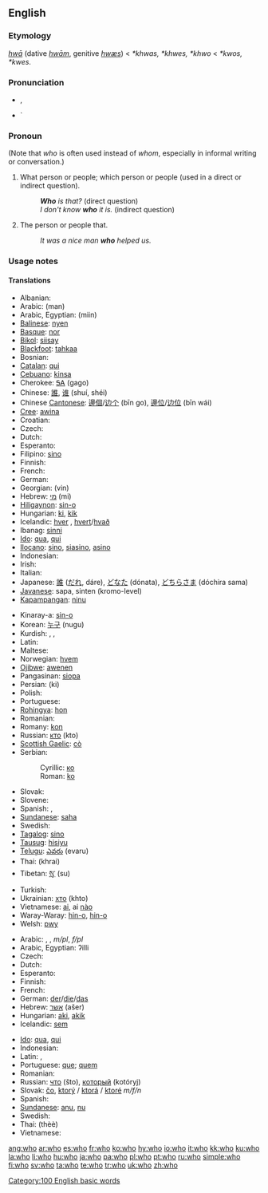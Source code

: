 {{wikipedia}}
==English==

{{rank|me|an|we|43|who|said|would|been}}

===Etymology===
{{OE.}} ''[[hwa|hwā]]'' (dative ''[[hwam|hwām]]'', genitive ''[[hwæs]]'') < {{PG.}} ''*khwas, *khwes, *khwo'' < {{PIE.}} ''*kwos, *kwes''.

===Pronunciation===
* {{IPA|/huː/}}, {{SAMPA|/hu:/}}
* {{audio|en-us-who.ogg|Audio (US)}}`
*: {{rhymes|uː}}

===Pronoun===
{{wikipedia|Who (pronoun)}}
{{en-pron|desc=singular or plural, nominative case|possessive|whose|objective case|whom}}

(Note that ''who'' is often used instead of ''whom'', especially in informal writing or conversation.)

# {{context|interrogative pronoun}} What person or people; which person or people (used in a direct or indirect question).
#: '''''Who''' is that?'' (direct question)
#: ''I don't know '''who''' it is.'' (indirect question)
# {{context|relative pronoun}} The person or people that.
#: ''It was a nice man '''who''' helped us.''

===Usage notes===
{{who vs. whom}}

====Translations====
{{rfc-level|Translations at L4+ not in L3 POS section}}
{{trans-top|who? (interrogative pronoun)}}
* Albanian: {{t-|sq|kush|xs=Albanian}}
* Arabic: {{ARchar|[[من|مَنْ]]}} (man)
* Arabic, Egyptian: {{ARchar|[[مين]]}} (miin)
* [[Balinese]]: [[nyen]]
* [[Basque]]: [[nor]]
* [[Bikol]]: [[siisay]]
* [[Blackfoot]]: [[tahkaa]]
* Bosnian: {{t-|bs|ko}}
* [[Catalan]]: [[qui]]
* [[Cebuano]]: [[kinsa]]
* Cherokee: [[ᎦᎪ]] (gago)
* Chinese: [[誰]], [[谁]] (shuí, shéi)
* Chinese [[Cantonese]]: [[邊個]]/[[边个]] (bīn go), [[邊位]]/[[边位]] (bīn wái)
* [[Cree]]: [[awina]]
* Croatian: {{t-|hr|tko}}
* Czech: {{t+|cs|kdo}}
* Dutch: {{t+|nl|wie}}
* Esperanto: {{t+|eo|kiu|xs=Esperanto}}
* Filipino: [[sino]]
* Finnish: {{t+|fi|kuka}}
* French: {{t+|fr|qui}}
* German: {{t+|de|wer}}
* Georgian: {{t-|ka|ვინ}} (vin)
* Hebrew: [[מי]] (mi)
* [[Hiligaynon]]: [[sin-o]]
* Hungarian: [[ki]], [[kik]] {{p}}
* Icelandic: [[hver]] {{m|f}}, [[hvert]]/[[hvað]] {{n}}
* Ibanag: [[sinni]]
* [[Ido]]: [[qua]], [[qui]] {{p}}
* [[Ilocano]]: [[sino]], [[siasino]], [[asino]]
* Indonesian: {{t-|id|siapa|xs=Indonesian}}
* Irish: {{t-|ga|cé|xs=Irish}}
* Italian: {{t+|it|chi}}
* Japanese: [[誰]] ([[だれ]], dáre), [[どなた]] (dónata), [[どちらさま]] (dóchira sama)
* [[Javanese]]: sapa, sinten (kromo-level)
* [[Kapampangan]]: [[ninu]]
{{trans-mid}}
* Kinaray-a: [[sin-o]]
* Korean: [[누구]] (nugu)
* Kurdish: {{t+|ku|kî}}, {{t+|ku|kê}}, {{t+|ku|کێ|sc=KUchar}}
* Latin: {{t+|la|quis|m|f}}
* Maltese: {{t-|mt|li|xs=Maltese}}
* Norwegian: [[hvem]]
* [[Ojibwe]]: [[awenen]]
* Pangasinan: [[siopa]]
* Persian: {{FAchar|[[کی]]}} (ki)
* Polish: {{t+|pl|kto}}
* Portuguese: {{t+|pt|quem}}
* [[Rohingya]]: [[hon]]
* Romanian: {{t-|ro|cine}}
* Romany: [[kon]]
* Russian: [[кто]] (kto)
* [[Scottish Gaelic]]: [[cò]]
* Serbian:
*: Cyrillic: [[ко#Serbian|ко]]
*: Roman: [[ko#Serbian|ko]]
* Slovak: {{t-|sk|kto}}
* Slovene: {{t+|sl|kdo}}
* Spanish: {{t+|es|quién}}, {{t-|es|quiénes|p}}
* [[Sundanese]]: [[saha]]
* Swedish: {{t+|sv|vem}}
* [[Tagalog]]: [[sino]]
* [[Tausug]]: [[hisiyu]]
* [[Telugu]]: [[ఎవరు]] (evaru)
* Thai: {{THchar|[[ใคร]]}} (khrai)
* Tibetan: [[སུ་]] (su)
* Turkish: {{t+|tr|kim}}
* Ukrainian: [[хто]] (khto)
* Vietnamese: [[ai]], ai [[nào]]
* Waray-Waray: [[hin-o]], [[hin-o]]
* Welsh: [[pwy]]
{{trans-bottom}}

{{trans-top|who (relative pronoun)}}
* Arabic: {{ARchar|[[الذي|اَلّذِي]]}} {{unicode|(allaðíː)}} {{m}}, {{ARchar|[[التي|اَلّتِي]]}} {{unicode|(allatíː)}} {{f}}, {{ARchar|[[الذين|اَلّذِينَ]]}} {{unicode|(allaðíːna)}} ''m/pl'', {{ARchar|[[اللواتي|اَلّلوَاتِي]]}} {{unicode|(allawáːti)}} ''f/pl''
* Arabic, Egyptian: ʔilli
* Czech: {{t+|cs|který}}
* Dutch: {{t+|nl|die}}
* Esperanto: {{t+|eo|kiu|xs=Esperanto}}
* Finnish: {{t+|fi|joka}}
* French: {{t+|fr|qui}}
* German: [[der]]/[[die]]/[[das]]
* Hebrew: [[אשר]] (ašer)
* Hungarian: [[aki]], [[akik]] {{p}}
* Icelandic: [[sem]]
{{trans-mid}}
* [[Ido]]: [[qua]], [[qui]] {{p}}
* Indonesian: {{t-|id|yang|xs=Indonesian}}
* Latin: {{t+|la|qui|m}}, {{t-|la|quae|f}}
* Portuguese: [[que]]; [[quem]]
* Romanian: {{t-|ro|care}}
* Russian: [[что]] (što), [[который]] (kotóryj) {{m}}
* Slovak: [[čo]], [[ktorý]] / [[ktorá]] / [[ktoré]] ''m/f/n''
* Spanish: {{t-|es|quien}}
* [[Sundanese]]: [[anu]], [[nu]]
* Swedish: {{t+|sv|som}}
* Thai: {{THchar|[[ที่]]}} (thèè)
* Vietnamese: {{t+|vi|mà|xs=Vietnamese}}
{{trans-bottom}}

[[Category:100 English basic words]]

[[ang:who]]
[[ar:who]]
[[es:who]]
[[fr:who]]
[[ko:who]]
[[hy:who]]
[[io:who]]
[[it:who]]
[[kk:who]]
[[ku:who]]
[[la:who]]
[[li:who]]
[[hu:who]]
[[ja:who]]
[[pa:who]]
[[pl:who]]
[[pt:who]]
[[ru:who]]
[[simple:who]]
[[fi:who]]
[[sv:who]]
[[ta:who]]
[[te:who]]
[[tr:who]]
[[uk:who]]
[[zh:who]]